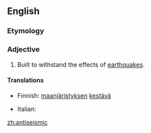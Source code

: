 ==English==

===Etymology===
{{prefix|anti|seismic}}

===Adjective===
{{en-adj}}

# {{architecture}} Built to withstand the effects of [[earthquake]]s.

====Translations====
{{trans-top|antiseismic}}
* Finnish: [[maanjäristys|maanjäristyksen]] [[kestävä]]
{{trans-mid}}
* Italian: {{t-|it|antisismico}}
{{trans-bottom}}

[[zh:antiseismic]]